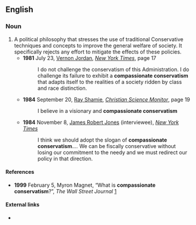 ==English==

===Noun===
{{en-noun|-}}

# A political philosophy that stresses the use of traditional Conservative techniques and concepts to improve the general welfare of society.  It specifically rejects any effort to mitigate the effects of these policies.
#* '''1981''' July 23, [[w:Vernon Jordan|Vernon Jordan]], ''[[w:New York Times|New York Times]]'', page 17
#*: I do not challenge the conservatism of this Administration. I do challenge its failure to exhibit a '''compassionate conservatism''' that adapts itself to the realities of a society ridden by class and race distinction.
#* '''1984''' September 20, [[w:Ray Shamie|Ray Shamie]], ''[[w:Christian Science Monitor|Christian Science Monitor]]'', page 19
#*: I believe in a visionary and '''compassionate conservatism'''
#* '''1984''' November 8, [[w:James Robert Jones|James Robert Jones]] (interviewee), ''[[w:New York Times|New York Times]]''
#*: I think we should adopt the slogan of '''compassionate conservatism'''.''...'' We can be fiscally conservative without losing our commitment to the needy and we must redirect our policy in that direction.

====References====
* '''1999''' February 5, Myron Magnet, “What is '''compassionate conservatism'''?”, ''The Wall Street Journal'' [http://www.manhattan-institute.org/html/_wsj-what_is_compassionate_con.htm]

====External links====
* {{pedialite}}